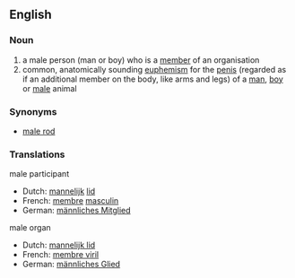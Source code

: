 ==English==

===Noun===
{{en-noun}}

# a male person (man or boy) who is a [[member]] of an organisation
# common, anatomically sounding [[euphemism]] for the [[penis]] (regarded as if an additional member on the body, like arms and legs) of a [[man]], [[boy]] or [[male]] animal

===Synonyms===
* [[male rod]]

===Translations===
{{rfc-level|Translations at L3+ (AutoFormat would have corrected level of Synonyms)}}
male participant
*Dutch: [[mannelijk]] [[lid]] {{n}}
*French: [[membre]] [[masculin]] {{m}}
*German: [[männliches Mitglied]] {{n}}

male organ
*Dutch: [[mannelijk lid]] {{n}}
*French: [[membre viril]] {{m}}
*German: [[männliches Glied]] {{n}}